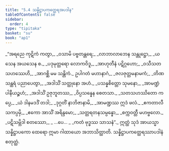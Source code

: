 ```yaml
---
title: "5.4 သန္နိဋ္ဌာပကတ္ထေရအပဒါန"
tableOfContents: false
sidebar:
  order: 4
type: "tipitaka"
basket: "su"
book: "ap1"
---
```



<DynamicBreadcrumb />

<Division number="70" book="ap1" e="ch" v="20" p="108">

<Paragraph number="1284" type="verses" book="ap1">
_“အရညေ ကုဋိကံ ကတွာ,_  
_ဝသာမိ ပဗ္ဗတန္တရေ;_  
_လာဘာလာဘေန သန္တုဋ္ဌော,_  
_ယသေန အယသေန စ._  

</Paragraph>

</Division>
<Division number="71" book="ap1" e="ch" v="20" p="108">

<Paragraph number="1285" type="verses" book="ap1">
_ပဒုမုတ္တရော လောကဝိဒူ,_  
_အာဟုတီနံ ပဋိဂ္ဂဟော;_  
_ဝသီသတသဟဿေဟိ,_  
_အာဂစ္ဆိ မမ သန္တိကံ._  

</Paragraph>

</Division>
<Division number="72" book="ap1" e="ch" v="20" p="108">

<Paragraph number="1286" type="verses" book="ap1">
ဥပါဂတံ မဟာနာဂံ,_  
_ဇလဇုတ္တမနာမကံ;_  
_တိဏသန္ထရံ ပညာပေတွာ,_  
_အဒါသိံ သတ္ထုနော အဟံ._  

</Paragraph>

</Division>
<Division number="73" book="ap1" e="ch" v="20" p="108">

<Paragraph number="1287" type="verses" book="ap1">
_ပသန္နစိတ္တော သုမနော,_  
_အာမဏ္ဍံ ပါနီယဉ္စဟံ;_  
_အဒါသိံ ဥဇုဘူတဿ,_  
_ဝိပ္ပသန္နေန စေတသာ._  

</Paragraph>

</Division>
<Division number="74" book="ap1" e="ch" v="20" p="108">

<Paragraph number="1288" type="verses" book="ap1">
_သတသဟဿိတော ကပ္ပေ,_  
_ယံ ဒါနမဒဒိံ တဒါ;_  
_ဒုဂ္ဂတိံ နာဘိဇာနာမိ,_  
_အာမဏ္ဍဿ ဣဒံ ဖလံ._  

</Paragraph>

</Division>
<Division number="75" book="ap1" e="ch" v="20" p="108">

<Paragraph number="1289" type="verses" book="ap1">
_ဧကတာလီသကပ္ပမှိ,_  
_ဧကော အာသိံ အရိန္ဒမော;_  
_သတ္တရတနသမ္ပန္နော,_  
_စက္ကဝတ္တီ မဟဗ္ဗလော._  

</Paragraph>

</Division>
<Division number="76" book="ap1" e="ch" v="20" p="108">

<Paragraph number="1290" type="verses" book="ap1">
_ပဋိသမ္ဘိဒါ စတဿော,_  
_ …ပေ… _  
_ကတံ ဗုဒ္ဓဿ သာသနံ”._  

</Paragraph>

<Paragraph number="1291" book="ap1">
ဣတ္ထံ သုဒံ အာယသ္မာ သန္နိဋ္ဌာပကော ထေရော ဣမာ ဂါထာယော အဘာသိတ္ထာတိ.

</Paragraph>
</Division>

<Paragraph number="1292" type="center" book="ap1">
သန္နိဋ္ဌာပကတ္ထေရဿာပဒါနံ စတုတ္ထံ.
</Paragraph>